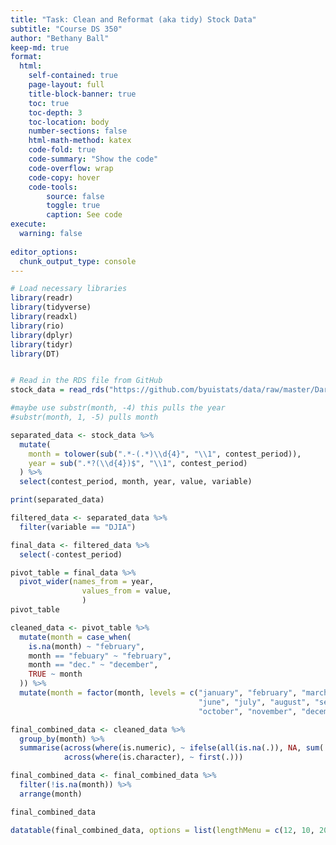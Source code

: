 ```yaml
---
title: "Task: Clean and Reformat (aka tidy) Stock Data"
subtitle: "Course DS 350"
author: "Bethany Ball"
keep-md: true
format:
  html:
    self-contained: true
    page-layout: full
    title-block-banner: true
    toc: true
    toc-depth: 3
    toc-location: body
    number-sections: false
    html-math-method: katex
    code-fold: true
    code-summary: "Show the code"
    code-overflow: wrap
    code-copy: hover
    code-tools:
        source: false
        toggle: true
        caption: See code
execute: 
  warning: false
    
editor_options: 
  chunk_output_type: console
---
```


```r
# Load necessary libraries
library(readr)
library(tidyverse)
library(readxl)
library(rio)
library(dplyr)
library(tidyr)
library(DT)


# Read in the RDS file from GitHub
stock_data = read_rds("https://github.com/byuistats/data/raw/master/Dart_Expert_Dow_6month_anova/Dart_Expert_Dow_6month_anova.RDS")
```

```r
#maybe use substr(month, -4) this pulls the year
#substr(month, 1, -5) pulls month

separated_data <- stock_data %>%
  mutate(
    month = tolower(sub(".*-(.*)\\d{4}", "\\1", contest_period)),  
    year = sub(".*?(\\d{4})$", "\\1", contest_period)   
  ) %>%
  select(contest_period, month, year, value, variable)

print(separated_data)


```

```r
filtered_data <- separated_data %>%
  filter(variable == "DJIA")

final_data <- filtered_data %>%
  select(-contest_period)
```

```r

pivot_table = final_data %>% 
  pivot_wider(names_from = year, 
                values_from = value,
                )
pivot_table

```


```r

cleaned_data <- pivot_table %>%
  mutate(month = case_when(
    is.na(month) ~ "february",  
    month == "febuary" ~ "february",
    month == "dec." ~ "december", 
    TRUE ~ month  
  )) %>%
  mutate(month = factor(month, levels = c("january", "february", "march", "april", "may", 
                                          "june", "july", "august", "september", 
                                          "october", "november", "december"))) 

final_combined_data <- cleaned_data %>%
  group_by(month) %>%
  summarise(across(where(is.numeric), ~ ifelse(all(is.na(.)), NA, sum(., na.rm = TRUE))),  
            across(where(is.character), ~ first(.)))  

final_combined_data <- final_combined_data %>%
  filter(!is.na(month)) %>%
  arrange(month)

final_combined_data

```

```r

datatable(final_combined_data, options = list(lengthMenu = c(12, 10, 20)), extensions = "Responsive")

```












